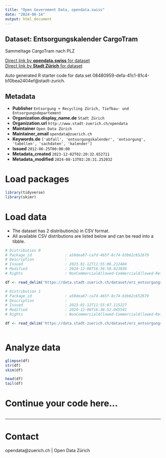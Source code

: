 ```yaml
---
title: "Open Government Data, opendata.swiss"
date: "2024-08-14"
output: html_document
---
```


## Dataset: Entsorgungskalender CargoTram

Sammeltage CargoTram nach PLZ

[Direct link by **opendata.swiss** for dataset](https://opendata.swiss/de/dataset/entsorgungskalender-cargotram2)<br>
[Direct link by **Stadt Zürich** for dataset](https://data.stadt-zuerich.ch/dataset/erz_entsorgungskalender_cargotram)

Auto generated R starter code for data set 08480959-defa-41c1-81c4-b10bea2404ef@stadt-zurich.

## Metadata

- **Publisher** `Entsorgung + Recycling Zürich, Tiefbau- und Entsorgungsdepartement`
- **Organization.display_name.de** `Stadt Zürich`
- **Organization.url** `http://www.stadt-zuerich.ch/opendata`
- **Maintainer** `Open Data Zürich`
- **Maintainer_email** `opendata@zuerich.ch`
- **Keywords.de** `['abfall', 'entsorgungskalender', 'entsorgung', 'tabellen', 'sachdaten', 'kalender']`
- **Issued** `2012-06-25T00:00:00`
- **Metadata_created** `2023-12-02T02:20:32.652711`
- **Metadata_modified** `2024-08-13T02:28:31.252032`


# Load packages

```r

library(tidyverse)
library(skimr)

```

# Load data

-   The dataset has 2 distribution(s) in CSV format.
-   All available CSV distributions are listed below and can be read into a tibble.

```r

# Distribution 0
# Package_id               : a59dea87-ca7d-465f-8c74-b3b62c652679
# Description              : 
# Issued                   : 2023-01-12T11:55:06.212484
# Modified                 : 2024-12-08T16:36:50.823036
# Rights                   : NonCommercialAllowed-CommercialAllowed-ReferenceNotRequired

df <- read_delim('https://data.stadt-zuerich.ch/dataset/erz_entsorgungskalender_cargotram/download/entsorgungskalender_cargoTram_2023.csv')

# Distribution 1
# Package_id               : a59dea87-ca7d-465f-8c74-b3b62c652679
# Description              : 
# Issued                   : 2023-01-12T11:55:07.115227
# Modified                 : 2024-12-08T16:36:52.045541
# Rights                   : NonCommercialAllowed-CommercialAllowed-ReferenceNotRequired

df <- read_delim('https://data.stadt-zuerich.ch/dataset/erz_entsorgungskalender_cargotram/download/entsorgungskalender_cargoTram_2024.csv')



```

# Analyze data

```r

glimpse(df)
str(df)
skim(df)

head(df)
tail(df)

```

# Continue your code here...

```r

```

------------------------------------------------------------------------

# Contact

opendata@zuerich.ch | Open Data Zürich
